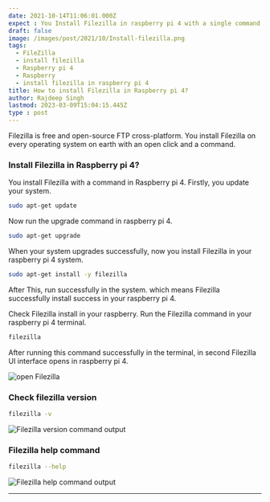 ```yaml
---
date: 2021-10-14T11:06:01.000Z
expect : You Install Filezilla in raspberry pi 4 with a single command.
draft: false
image: /images/post/2021/10/Install-filezilla.png
tags:
  - FileZilla
  - install filezilla
  - Raspberry pi 4
  - Raspberry
  - install filezilla in raspberry pi 4
title: How to install Filezilla in Raspberry pi 4?
author: Rajdeep Singh
lastmod: 2023-03-09T15:04:15.445Z
type : post
---
```


Filezilla is free and open-source FTP cross-platform. You install Filezilla on
every operating system on earth with an open click and a command.

### Install Filezilla in Raspberry pi 4?

You install Filezilla with a command in Raspberry pi 4. Firstly, you update your
system.

```bash
sudo apt-get update
```

Now run the upgrade command in raspberry pi 4.

```bash
sudo apt-get upgrade
```

When your system upgrades successfully, now you install Filezilla in your
raspberry pi 4 system.

```bash
sudo apt-get install -y filezilla
```

After This, run successfully in the system. which means Filezilla successfully
install success in your raspberry pi 4.

Check Filezilla install in your raspberry. Run the Filezilla command in your
raspberry pi 4 terminal.

```bash
filezilla
```

After running this command successfully in the terminal, in second Filezilla UI
interface opens in raspberry pi 4.

![open Filezilla](/images/post/2021/10/open-filezilla.png "open Filezilla")

### Check filezilla version

```bash
filezilla -v
```

![Filezilla version command output](/images/post/2021/10/carbon--6-.png "Filezilla version command output")

### Filezilla help command

```bash
filezilla --help
```

![Filezilla help command output](/images/post/2021/10/carbon--5-.png "Filezilla help command output")

---
